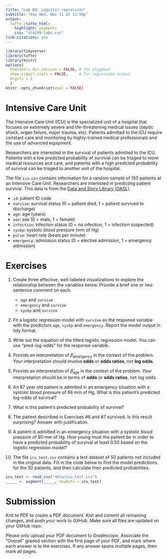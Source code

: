 ```yaml
---
title: "Lab 08: Logistic regression"
subtitle: "due Wed, Nov 11 at 11:59p"
output: 
  tufte::tufte_html:
    highlight: pygments
    css: "sta199-labs.css"
link-citations: yes
---
```


```r
library(tidyverse)
library(tufte)
library(knitr)
options(
  htmltools.dir.version = FALSE, # for blogdown
  show.signif.stars = FALSE,     # for regression output
  digits = 2
  )
knitr::opts_chunk$set(eval = FALSE)
```

# Intensive Care Unit

The Intensive Care Unit (ICU) is the specialized unit of a hospital that focuses
on extremely severe and life-threatening medical issues (septic shock, organ 
failure, major trauma, etc). Patients admitted to the ICU require constant 
care and monitoring by highly-trained medical professionals and the use of 
advanced equipment.

Researchers are interested in the survival of patients admitted to the ICU. 
Patients with a low predicted probability of survival can be triaged to more 
medical resources and care, and patients with a high predicted probability of 
survival can be triaged to another unit of the hospital. 

The file `icu.csv` contains information for a random sample of 150 patients at 
an Intensive Care Unit. Researchers are interested in predicting patient 
survival. This data is from the [Data and Story Library (DASL)](http://lib.stat.cmu.edu/DASL/Datafiles/ICU.html).

- `id`: patient ID code
- `survive`: survival status (0 = patient died, 1 = patient survived to 
discharge)
- `age`: age (years)
- `sex`: sex (0 = male, 1 = female)
- `infection`: infection status (0 = no infection, 1 = infection suspected)
- `sysbp`: systolic blood pressure (mm of Hg)
- `pulse`: heart rate (beats per minute)
- `emergency`: admission status (0 = elective admission, 1 = emergency 
admission)

# Exercises

1. Create three effective, well-labeled visualizations to explore the 
relationship between the variables below. Provide a brief one or two sentence
comment on each.

    - `age` and `survive`
    - `emergency` and `survive`
    - `sysbp` and `survive`
  
2. Fit a logistic regression model with `survive` as the response variable with the predictors `age`, 
`sysbp` and `emergency`. Report the model output in tidy format.

3. Write out the equation of the fitted logistic regression model. You can use "pred-log-odds" for the response variable.

4. Provide an interpretation of $\hat{\beta}_{\text{emergency}}$ in the context
of the problem. Your interpretation should involve **odds** or **odds ratios**,
not **log odds**.

5. Provide an interpretation of $\hat{\beta}_{\text{age}}$ in the context of the
problem. Your interpretation should be in terms of **odds** or **odds ratios**,
not log odds.

6. An 87 year old patient is admitted in an emergency situation with a systolic
blood pressure of 88 mm of Hg. What is this patient's predicted log-odds of
survival?

7. What is this patient's predicted probability of survival?

8. The patient described in Exercises #6 and #7 survived. Is this result 
surprising? Answer with justification.

9. A patient is admitted in an emergency situation with a systolic blood 
pressure of 80 mm of Hg. How young must the patient be in order to have
a predicted probability of survival at least 0.50 based on the logistic
regression model?

10. The file `icu_test.csv` contains a test dataset of 50 patients not included
in the original data. Fill in the code below to find the model predictions for the 50 patients, and then calculate their predicted probabilities. 


```r
icu_test <- read_csv("data/icu_test.csv")
_____ <- augment(_____, newdata = icu_test)
```

# Submission

Knit to PDF to create a PDF document. Knit and commit all remaining changes, 
and push your work to GitHub. Make sure all files are updated on your GitHub 
repo.

Please only upload your PDF document to Gradescope. Associate the "Overall"
graded section with the first page of your PDF, and mark where each answer is 
to the exercises. If any answer spans multiple pages, then mark all pages.
